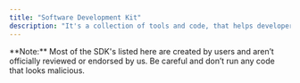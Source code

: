 ```yaml
---
title: "Software Development Kit"
description: "It's a collection of tools and code, that helps developers build software for Salamoonder."
---
```


<Note>
  **Note:** Most of the SDK's listed here are created by users and aren’t officially reviewed or endorsed by us. Be careful and don’t run any code that looks malicious.
</Note>

<CardGroup cols={2}>
  <Card title="salamoonder-py" icon="sparkles" href="https://github.com/Salamoonder-LLC/salamoonder-py">
    
  </Card>
  <Card title="kappador/salamoonder" icon="face-smile-halo" href="https://github.com/Kappador/salamoonder">
    
  </Card>
</CardGroup>